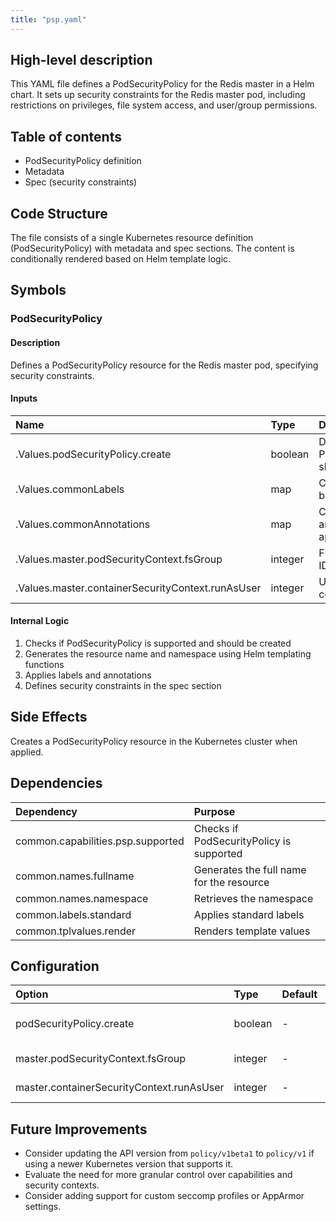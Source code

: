 ```yaml
---
title: "psp.yaml"
---
```


## High-level description
This YAML file defines a PodSecurityPolicy for the Redis master in a Helm chart. It sets up security constraints for the Redis master pod, including restrictions on privileges, file system access, and user/group permissions.

## Table of contents
- PodSecurityPolicy definition
- Metadata
- Spec (security constraints)

## Code Structure
The file consists of a single Kubernetes resource definition (PodSecurityPolicy) with metadata and spec sections. The content is conditionally rendered based on Helm template logic.

## Symbols

### PodSecurityPolicy
#### Description
Defines a PodSecurityPolicy resource for the Redis master pod, specifying security constraints.

#### Inputs
| Name | Type | Description |
|:-----|:-----|:------------|
| .Values.podSecurityPolicy.create | boolean | Determines if the PodSecurityPolicy should be created |
| .Values.commonLabels | map | Custom labels to be applied |
| .Values.commonAnnotations | map | Custom annotations to be applied |
| .Values.master.podSecurityContext.fsGroup | integer | File system group ID for the pod |
| .Values.master.containerSecurityContext.runAsUser | integer | User ID to run the container |

#### Internal Logic
1. Checks if PodSecurityPolicy is supported and should be created
2. Generates the resource name and namespace using Helm templating functions
3. Applies labels and annotations
4. Defines security constraints in the spec section

## Side Effects
Creates a PodSecurityPolicy resource in the Kubernetes cluster when applied.

## Dependencies
| Dependency | Purpose |
|:-----------|:--------|
| common.capabilities.psp.supported | Checks if PodSecurityPolicy is supported |
| common.names.fullname | Generates the full name for the resource |
| common.names.namespace | Retrieves the namespace |
| common.labels.standard | Applies standard labels |
| common.tplvalues.render | Renders template values |

## Configuration
| Option | Type | Default | Description |
|:-------|:-----|:--------|:------------|
| podSecurityPolicy.create | boolean | - | Whether to create the PodSecurityPolicy |
| master.podSecurityContext.fsGroup | integer | - | File system group ID for the pod |
| master.containerSecurityContext.runAsUser | integer | - | User ID to run the container |

## Future Improvements
- Consider updating the API version from `policy/v1beta1` to `policy/v1` if using a newer Kubernetes version that supports it.
- Evaluate the need for more granular control over capabilities and security contexts.
- Consider adding support for custom seccomp profiles or AppArmor settings.